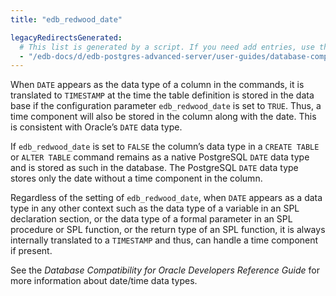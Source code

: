 ```yaml
---
title: "edb_redwood_date"

legacyRedirectsGenerated:
  # This list is generated by a script. If you need add entries, use the `legacyRedirects` key.
  - "/edb-docs/d/edb-postgres-advanced-server/user-guides/database-compatibility-for-oracle-developers-guide/12/Database_Compatibility_for_Oracle_Developers_Guide.1.006.html"
---
```


<div id="edb_redwood_date" class="registered_link"></div>

When `DATE` appears as the data type of a column in the commands, it is translated to `TIMESTAMP` at the time the table definition is stored in the data base if the configuration parameter `edb_redwood_date` is set to `TRUE`. Thus, a time component will also be stored in the column along with the date. This is consistent with Oracle’s `DATE` data type.

If `edb_redwood_date` is set to `FALSE` the column’s data type in a `CREATE TABLE` or `ALTER TABLE` command remains as a native PostgreSQL `DATE` data type and is stored as such in the database. The PostgreSQL `DATE` data type stores only the date without a time component in the column.

Regardless of the setting of `edb_redwood_date`, when `DATE` appears as a data type in any other context such as the data type of a variable in an SPL declaration section, or the data type of a formal parameter in an SPL procedure or SPL function, or the return type of an SPL function, it is always internally translated to a `TIMESTAMP` and thus, can handle a time component if present.

See the *Database Compatibility for Oracle Developers Reference Guide* for more information about date/time data types.
